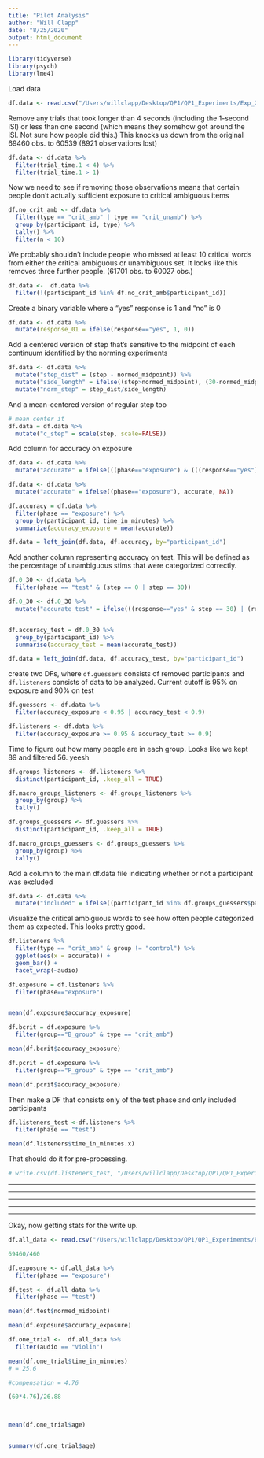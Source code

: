 ```yaml
---
title: "Pilot Analysis"
author: "Will Clapp"
date: "8/25/2020"
output: html_document
---
```


```r
library(tidyverse)
library(psych)
library(lme4)
```


Load data
```r
df.data <- read.csv("/Users/willclapp/Desktop/QP1/QP1_Experiments/Exp_2/Analysis/Exp_2_raw.csv")
```


Remove any trials that took longer than 4 seconds (including the 1-second ISI) or less than one second (which means they somehow got around the ISI. Not sure how people did this.)
This knocks us down from the original 69460 obs. to 60539 (8921 observations lost)
```r
df.data <- df.data %>% 
  filter(trial_time.1 < 4) %>%
  filter(trial_time.1 > 1)

```

Now we need to see if removing those observations means that certain people don't actually sufficient exposure to critical ambiguous items
```r
df.no_crit_amb <- df.data %>% 
  filter(type == "crit_amb" | type == "crit_unamb") %>% 
  group_by(participant_id, type) %>% 
  tally() %>% 
  filter(n < 10)
```


We probably shouldn't include people who missed at least 10 critical words from either the critical ambiguous or unambiguous set. It looks like this removes three further people. (61701 obs. to 60027 obs.)
```r
df.data <-  df.data %>% 
  filter(!(participant_id %in% df.no_crit_amb$participant_id))

```


Create a binary variable where a "yes" response is 1 and "no" is 0
```r
df.data <- df.data %>% 
  mutate(response_01 = ifelse(response=="yes", 1, 0))

```

Add a centered version of step that's sensitive to the midpoint of each continuum identified by the norming experiments

```r
df.data <- df.data %>% 
  mutate("step_dist" = (step - normed_midpoint)) %>% 
  mutate("side_length" = ifelse((step>normed_midpoint), (30-normed_midpoint), (normed_midpoint))) %>% 
  mutate("norm_step" = step_dist/side_length)

```

And a mean-centered version of regular step too
```r
# mean center it
df.data = df.data %>% 
  mutate("c_step" = scale(step, scale=FALSE))
```

Add column for accuracy on exposure
```r
df.data <- df.data %>% 
  mutate("accurate" = ifelse(((phase=="exposure") & (((response=="yes") & (correct=="yes")) | ((response=="no") & (correct=="no")))), 1, 0))

df.data <- df.data %>% 
  mutate("accurate" = ifelse((phase=="exposure"), accurate, NA))

df.accuracy = df.data %>% 
  filter(phase == "exposure") %>% 
  group_by(participant_id, time_in_minutes) %>% 
  summarize(accuracy_exposure = mean(accurate))

df.data = left_join(df.data, df.accuracy, by="participant_id")

```



Add another column representing accuracy on test. This will be defined as the percentage of unambiguous stims that were categorized correctly.
```r
df.0_30 <- df.data %>% 
  filter(phase == "test" & (step == 0 | step == 30))

df.0_30 <- df.0_30 %>% 
  mutate("accurate_test" = ifelse(((response=="yes" & step == 30) | (response == "no" & step == 0)), 1, 0))


df.accuracy_test = df.0_30 %>% 
  group_by(participant_id) %>% 
  summarise(accuracy_test = mean(accurate_test))

df.data = left_join(df.data, df.accuracy_test, by="participant_id")

```




create two DFs, where `df.guessers` consists of removed participants and `df.listeners` consists of data to be analyzed. Current cutoff is 95% on exposure and 90% on test
```r
df.guessers <- df.data %>% 
  filter(accuracy_exposure < 0.95 | accuracy_test < 0.9)

df.listeners <- df.data %>% 
  filter(accuracy_exposure >= 0.95 & accuracy_test >= 0.9)
```


Time to figure out how many people are in each group. Looks like we kept 89 and filtered 56. yeesh
```r
df.groups_listeners <- df.listeners %>% 
  distinct(participant_id, .keep_all = TRUE)

df.macro_groups_listeners <- df.groups_listeners %>% 
  group_by(group) %>% 
  tally()

df.groups_guessers <- df.guessers %>% 
  distinct(participant_id, .keep_all = TRUE)

df.macro_groups_guessers <- df.groups_guessers %>% 
  group_by(group) %>% 
  tally()

```


Add a column to the main df.data file indicating whether or not a participant was excluded
```r
df.data <- df.data %>% 
  mutate("included" = ifelse((participant_id %in% df.groups_guessers$participant_id), 0, 1))

```






Visualize the critical ambiguous words to see how often people categorized them as expected. This looks pretty good. 
```r
df.listeners %>%
  filter(type == "crit_amb" & group != "control") %>% 
  ggplot(aes(x = accurate)) +
  geom_bar() +
  facet_wrap(~audio)

df.exposure = df.listeners %>% 
  filter(phase=="exposure")


mean(df.exposure$accuracy_exposure)

df.bcrit = df.exposure %>% 
  filter(group=="B_group" & type == "crit_amb")

mean(df.bcrit$accuracy_exposure)

df.pcrit = df.exposure %>% 
  filter(group=="P_group" & type == "crit_amb")

mean(df.pcrit$accuracy_exposure)

```


Then make a DF that consists only of the test phase and only included participants
```r
df.listeners_test <-df.listeners %>% 
  filter(phase == "test")

mean(df.listeners$time_in_minutes.x)

```



That should do it for pre-processing.

```r
# write.csv(df.listeners_test, "/Users/willclapp/Desktop/QP1/QP1_Experiments/Exp_2/Analysis/Exp_2_preprocessed.csv")

```



__________________________________________________________________________________________________
__________________________________________________________________________________________________
__________________________________________________________________________________________________
__________________________________________________________________________________________________
__________________________________________________________________________________________________



Okay, now getting stats for the write up. 




```r
df.all_data <- read.csv("/Users/willclapp/Desktop/QP1/QP1_Experiments/Exp_2/Analysis/Exp_2_raw.csv")

69460/460

df.exposure <- df.all_data %>% 
  filter(phase == "exposure")

df.test <- df.all_data %>% 
  filter(phase == "test")

mean(df.test$normed_midpoint)

mean(df.exposure$accuracy_exposure)

```



```r
df.one_trial <-  df.all_data %>% 
  filter(audio == "Violin")

mean(df.one_trial$time_in_minutes)
# = 25.6

#compensation = 4.76

(60*4.76)/26.88




```

```r
mean(df.one_trial$age)


summary(df.one_trial$age)


```








